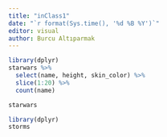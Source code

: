 ```yaml
---
title: "inClass1"
date: "`r format(Sys.time(), '%d %B %Y')`"
editor: visual
author: Burcu Altıparmak
---
```


```r
library(dplyr)
starwars %>%
  select(name, height, skin_color) %>%
  slice(1:20) %>%
  count(name)

```

```r
starwars

```

```r
library(dplyr)
storms
```

